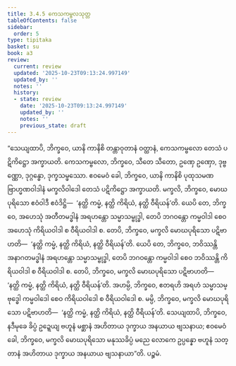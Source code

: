```yaml
---
title: 3.4.5 ကေသကမ္ဗလသုတ္တ
tableOfContents: false
sidebar:
  order: 5
type: tipitaka
basket: su
book: a3
review:
  current: review
  updated: '2025-10-23T09:13:24.997149'
  updated_by: ''
  notes: ''
  history:
  - state: review
    date: '2025-10-23T09:13:24.997149'
    updated_by: ''
    notes: ''
    previous_state: draft
---
```



<ReviewStatus review={frontmatter.review} showDetails={true} />

<HypothesisAnnotation frontmatter={frontmatter} />

<DynamicBreadcrumb />

<Division number="138" book="a3" e="ch" v="15" p="290">

<Paragraph number="1026" book="a3">
“သေယျထာပိ, ဘိက္ခဝေ, ယာနိ ကာနိစိ တန္တာဝုတာနံ ဝတ္ထာနံ, ကေသကမ္ဗလော တေသံ ပဋိကိဋ္ဌော အက္ခာယတိ. ကေသကမ္ဗလော, ဘိက္ခဝေ, သီတေ သီတော, ဥဏှေ ဥဏှော, ဒုဗ္ဗဏ္ဏော, ဒုဂ္ဂန္ဓော, ဒုက္ခသမ္ဖဿော. ဧဝမေဝံ ခေါ, ဘိက္ခဝေ, ယာနိ ကာနိစိ ပုထုသမဏဗြာဟ္မဏဝါဒါနံ မက္ခလိဝါဒေါ တေသံ ပဋိကိဋ္ဌော အက္ခာယတိ.
</Paragraph>

<Paragraph number="1027" book="a3">
မက္ခလိ, ဘိက္ခဝေ, မောဃပုရိသော ဧဝံဝါဒီ ဧဝံဒိဋ္ဌိ—  ‘နတ္ထိ ကမ္မံ, နတ္ထိ ကိရိယံ, နတ္ထိ ဝီရိယန်’တိ. ယေပိ တေ, ဘိက္ခဝေ, အဟေသုံ အတီတမဒ္ဓါနံ အရဟန္တော သမ္မာသမ္ဗုဒ္ဓါ, တေပိ ဘဂဝန္တော ကမ္မဝါဒါ စေဝ အဟေသုံ ကိရိယဝါဒါ စ ဝီရိယဝါဒါ စ. တေပိ, ဘိက္ခဝေ, မက္ခလိ မောဃပုရိသော ပဋိဗာဟတိ—  ‘နတ္ထိ ကမ္မံ, နတ္ထိ ကိရိယံ, နတ္ထိ ဝီရိယန်’တိ. ယေပိ တေ, ဘိက္ခဝေ, ဘဝိဿန္တိ အနာဂတမဒ္ဓါနံ အရဟန္တော သမ္မာသမ္ဗုဒ္ဓါ, တေပိ ဘဂဝန္တော ကမ္မဝါဒါ စေဝ ဘဝိဿန္တိ ကိရိယဝါဒါ စ ဝီရိယဝါဒါ စ. တေပိ, ဘိက္ခဝေ, မက္ခလိ မောဃပုရိသော ပဋိဗာဟတိ—  ‘နတ္ထိ ကမ္မံ, နတ္ထိ ကိရိယံ, နတ္ထိ ဝီရိယန်’တိ. အဟမ္ပိ, ဘိက္ခဝေ, ဧတရဟိ အရဟံ သမ္မာသမ္ဗုဒ္ဓေါ ကမ္မဝါဒေါ စေဝ ကိရိယဝါဒေါ စ ဝီရိယဝါဒေါ စ. မမ္ပိ, ဘိက္ခဝေ, မက္ခလိ မောဃပုရိသော ပဋိဗာဟတိ—  ‘နတ္ထိ ကမ္မံ, နတ္ထိ ကိရိယံ, နတ္ထိ ဝီရိယန်’တိ.
</Paragraph>

<Paragraph number="1028" book="a3">
သေယျထာပိ, ဘိက္ခဝေ, နဒီမုခေ ခိပ္ပံ ဥဍ္ဍေယျ ဗဟူနံ မစ္ဆာနံ အဟိတာယ ဒုက္ခာယ အနယာယ ဗျသနာယ; ဧဝမေဝံ ခေါ, ဘိက္ခဝေ, မက္ခလိ မောဃပုရိသော မနုဿခိပ္ပံ မညေ လောကေ ဥပ္ပန္နော ဗဟူနံ သတ္တာနံ အဟိတာယ ဒုက္ခာယ အနယာယ ဗျသနာယာ”တိ.

</Paragraph>
</Division>

<Paragraph number="1029" type="center" book="a3">
ပဉ္စမံ.
</Paragraph>